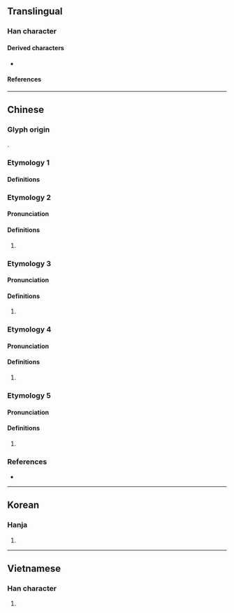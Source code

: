 {{character info}}
==Translingual==

===Han character===
{{Han char|rn=9|rad=人|as=03|sn=5|four=|canj=OHHH|ids=⿱𠆢彡}}

====Derived characters====
* {{l|mul|[[疹]], [[參]]([[参]]), [[翏]], [[𠻝]], [[曑]], [[𠱉]], [[𡛧]], [[𠃩]], [[沴]], [[抮]], [[昣]], [[𤇪]], [[胗]], [[殄]], [[珍]], [[畛]], [[眕]], [[䂦]], [[紾]]([[𬘝]]), [[聄]], [[袗]], [[診]]([[诊]]), [[䝩]], [[趁]], [[跈]], [[軫]]([[轸]]), [[鉁]], [[䪾]]([[𫖬]]), [[飻]], [[駗]]}}

====References====
{{Han ref|kx=0092.110|hdz=10111.090|uh=3431}}

----

==Chinese==
{{zh-forms}}

===Glyph origin===
{{Han etym}}
{{Han compound|人|彡|t1=man|t2=hair|ls=ic}}.

===Etymology 1===

====Definitions====
{{zh-see|鬒}}

===Etymology 2===

====Pronunciation====
{{zh-pron
|m=lìng
|c=
|cat=
}}

====Definitions====
{{zh-hanzi}}

# {{rfdef|zh|人03}}

===Etymology 3===

====Pronunciation====
{{zh-pron
|m=líng
|c=
|cat=
}}

====Definitions====
{{zh-hanzi}}

# {{rfdef|zh|人03}}

===Etymology 4===

====Pronunciation====
{{zh-pron
|m=lián
|c=
|cat=
}}

====Definitions====
{{zh-hanzi}}

# {{rfdef|zh|人03}}

===Etymology 5===

====Pronunciation====
{{zh-pron
|m=lǐng
|c=
|cat=
}}

====Definitions====
{{zh-hanzi}}

# {{rfdef|zh|人03}}

===References===
* {{R:yue:Hanzi}}

----

==Korean==

===Hanja===
{{ko-hanja|진}}

# {{rfdef|ko|sort=人03}}

----

==Vietnamese==

===Han character===
{{vi-readings|reading=[[chỉn]], [[chín]], [[xỉn]]|rs=人03}}

# {{rfdef|vi|sort=人03}}